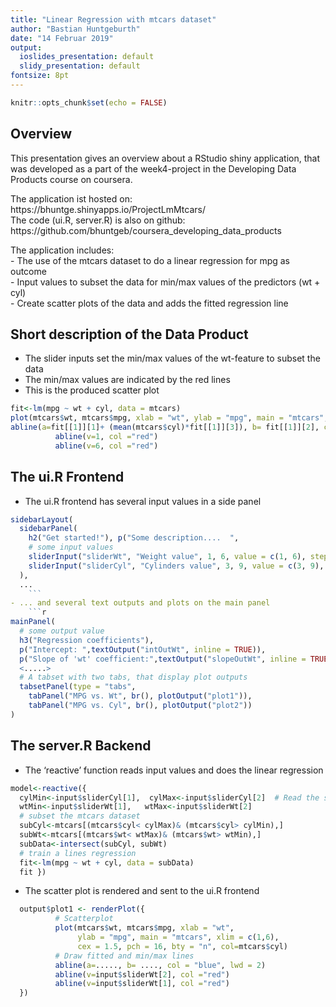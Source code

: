 ```yaml
---
title: "Linear Regression with mtcars dataset"
author: "Bastian Huntgeburth"
date: "14 Februar 2019"
output:
  ioslides_presentation: default
  slidy_presentation: default
fontsize: 8pt
---
```


```r
knitr::opts_chunk$set(echo = FALSE)
```

## Overview {.smaller}

This presentation gives an overview about a RStudio shiny application, that was developed as a part of the week4-project in the Developing Data Products course on coursera.   
  
The application ist hosted on: https://bhuntge.shinyapps.io/ProjectLmMtcars/    
The code (ui.R, server.R) is also on github: https://github.com/bhuntgeb/coursera_developing_data_products
   
The application includes:    
- The use of the mtcars dataset to do a linear regression for mpg as outcome  
- Input values to subset the data for min/max values of the predictors (wt + cyl)   
- Create scatter plots of the data and adds the fitted regression line    


## Short description of the Data Product {.smaller}

- The slider inputs set the min/max values of the wt-feature to subset the data
- The min/max values are indicated by the red lines  
- This is the produced scatter plot

```r
fit<-lm(mpg ~ wt + cyl, data = mtcars)
plot(mtcars$wt, mtcars$mpg, xlab = "wt", ylab = "mpg", main = "mtcars", xlim = c(1,6), cex = 1.5, pch = 16, bty = "n", col=mtcars$cyl)
abline(a=fit[[1]][1]+ (mean(mtcars$cyl)*fit[[1]][3]), b= fit[[1]][2], col = "blue", lwd = 2)
          abline(v=1, col ="red")
          abline(v=6, col ="red")
```         



## The ui.R Frontend {.smaller}

- The ui.R frontend has several input values in a side panel
```r
sidebarLayout(
  sidebarPanel(       
    h2("Get started!"), p("Some description....  ",
    # some input values
    sliderInput("sliderWt", "Weight value", 1, 6, value = c(1, 6), step = 0.1),
    sliderInput("sliderCyl", "Cylinders value", 3, 9, value = c(3, 9), step = 0.1)
  ),
  ...
    ```
- ... and several text outputs and plots on the main panel
    ```r
mainPanel(
  # some output value
  h3("Regression coefficients"),
  p("Intercept: ",textOutput("intOutWt", inline = TRUE)),
  p("Slope of 'wt' coefficient:",textOutput("slopeOutWt", inline = TRUE)),
  <.....>
  # A tabset with two tabs, that display plot outputs            
  tabsetPanel(type = "tabs",
    tabPanel("MPG vs. Wt", br(), plotOutput("plot1")),
    tabPanel("MPG vs. Cyl", br(), plotOutput("plot2"))
)
``` 


## The server.R Backend {.smaller}  
- The 'reactive' function reads input values and does the linear regression
```r
model<-reactive({
  cylMin<-input$sliderCyl[1],  cylMax<-input$sliderCyl[2]  # Read the slider input
  wtMin<-input$sliderWt[1],   wtMax<-input$sliderWt[2]
  # subset the mtcars dataset              
  subCyl<-mtcars[(mtcars$cyl< cylMax)& (mtcars$cyl> cylMin),]
  subWt<-mtcars[(mtcars$wt< wtMax)& (mtcars$wt> wtMin),]
  subData<-intersect(subCyl, subWt)
  # train a lines regression               
  fit<-lm(mpg ~ wt + cyl, data = subData)
  fit })

```
- The scatter plot is rendered and sent to the ui.R frontend  

```r
  output$plot1 <- renderPlot({
          # Scatterplot
          plot(mtcars$wt, mtcars$mpg, xlab = "wt", 
               ylab = "mpg", main = "mtcars", xlim = c(1,6), 
               cex = 1.5, pch = 16, bty = "n", col=mtcars$cyl)
          # Draw fitted and min/max lines 
          abline(a=....., b= ...., col = "blue", lwd = 2)
          abline(v=input$sliderWt[2], col ="red")
          abline(v=input$sliderWt[1], col ="red")
  })          
```


